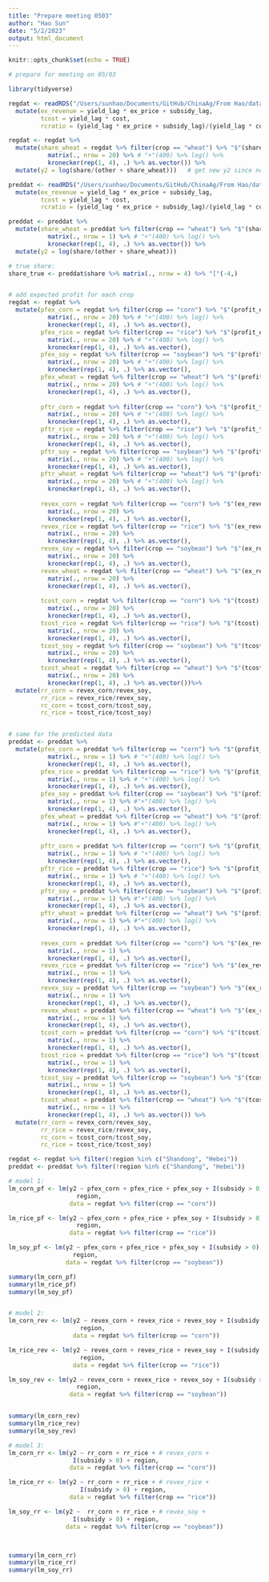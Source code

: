 ```yaml
---
title: "Prepare meeting 0503"
author: "Hao Sun"
date: "5/2/2023"
output: html_document
---
```


```r
knitr::opts_chunk$set(echo = TRUE)
```

```r
# prepare for meeting on 05/03

library(tidyverse)

regdat <- readRDS("/Users/sunhao/Documents/GitHub/ChinaAg/From Hao/data/dongbei/regdat_V2.rds") %>% 
  mutate(ex_revenue = yield_lag * ex_price + subsidy_lag, 
         tcost = yield_lag * cost,
         rcratio = (yield_lag * ex_price + subsidy_lag)/(yield_lag * cost)) 

regdat <- regdat %>% 
  mutate(share_wheat = regdat %>% filter(crop == "wheat") %>% "$"(share) %>% 
           matrix(., nrow = 20) %>% # "+"(400) %>% log() %>% 
           kronecker(rep(1, 4), .) %>% as.vector()) %>% 
  mutate(y2 = log(share/(other + share_wheat)))   # get new y2 since now we combine other and wheat

preddat <- readRDS("/Users/sunhao/Documents/GitHub/ChinaAg/From Hao/data/dongbei/preddat_V2.rds") %>% 
  mutate(ex_revenue = yield_lag * ex_price + subsidy_lag,
         tcost = yield_lag * cost,
         rcratio = (yield_lag * ex_price + subsidy_lag)/(yield_lag * cost)) 

preddat <- preddat %>% 
  mutate(share_wheat = preddat %>% filter(crop == "wheat") %>% "$"(share) %>% 
           matrix(., nrow = 1) %>% # "+"(400) %>% log() %>% 
           kronecker(rep(1, 4), .) %>% as.vector()) %>% 
  mutate(y2 = log(share/(other + share_wheat))) 

# true share: 
share_true <- preddat$share %>% matrix(., nrow = 4) %>% "["(-4,)


# add expected profit for each crop 
regdat <- regdat %>% 
  mutate(pfex_corn = regdat %>% filter(crop == "corn") %>% "$"(profit_ex) %>% 
           matrix(., nrow = 20) %>% # "+"(400) %>% log() %>% 
           kronecker(rep(1, 4), .) %>% as.vector(), 
         pfex_rice = regdat %>% filter(crop == "rice") %>% "$"(profit_ex) %>% 
           matrix(., nrow = 20) %>% # "+"(400) %>% log() %>% 
           kronecker(rep(1, 4), .) %>% as.vector(), 
         pfex_soy = regdat %>% filter(crop == "soybean") %>% "$"(profit_ex) %>% 
           matrix(., nrow = 20) %>% # "+"(400) %>% log() %>% 
           kronecker(rep(1, 4), .) %>% as.vector(), 
         pfex_wheat = regdat %>% filter(crop == "wheat") %>% "$"(profit_ex) %>% 
           matrix(., nrow = 20) %>% # "+"(400) %>% log() %>% 
           kronecker(rep(1, 4), .) %>% as.vector(),
         
         pftr_corn = regdat %>% filter(crop == "corn") %>% "$"(profit_true_lag) %>% 
           matrix(., nrow = 20) %>% # "+"(400) %>% log() %>% 
           kronecker(rep(1, 4), .) %>% as.vector(), 
         pftr_rice = regdat %>% filter(crop == "rice") %>% "$"(profit_true_lag) %>% 
           matrix(., nrow = 20) %>% # "+"(400) %>% log() %>% 
           kronecker(rep(1, 4), .) %>% as.vector(), 
         pftr_soy = regdat %>% filter(crop == "soybean") %>% "$"(profit_true_lag) %>% 
           matrix(., nrow = 20) %>% # "+"(400) %>% log() %>% 
           kronecker(rep(1, 4), .) %>% as.vector(), 
         pftr_wheat = regdat %>% filter(crop == "wheat") %>% "$"(profit_true_lag) %>% 
           matrix(., nrow = 20) %>% # "+"(400) %>% log() %>% 
           kronecker(rep(1, 4), .) %>% as.vector(),
         
         revex_corn = regdat %>% filter(crop == "corn") %>% "$"(ex_revenue) %>% 
           matrix(., nrow = 20) %>% 
           kronecker(rep(1, 4), .) %>% as.vector(), 
         revex_rice = regdat %>% filter(crop == "rice") %>% "$"(ex_revenue) %>% 
           matrix(., nrow = 20) %>% 
           kronecker(rep(1, 4), .) %>% as.vector(),
         revex_soy = regdat %>% filter(crop == "soybean") %>% "$"(ex_revenue) %>% 
           matrix(., nrow = 20) %>% 
           kronecker(rep(1, 4), .) %>% as.vector(), 
         revex_wheat = regdat %>% filter(crop == "wheat") %>% "$"(ex_revenue) %>% 
           matrix(., nrow = 20) %>% 
           kronecker(rep(1, 4), .) %>% as.vector(),
         
         tcost_corn = regdat %>% filter(crop == "corn") %>% "$"(tcost) %>% 
           matrix(., nrow = 20) %>% 
           kronecker(rep(1, 4), .) %>% as.vector(), 
         tcost_rice = regdat %>% filter(crop == "rice") %>% "$"(tcost) %>% 
           matrix(., nrow = 20) %>% 
           kronecker(rep(1, 4), .) %>% as.vector(),
         tcost_soy = regdat %>% filter(crop == "soybean") %>% "$"(tcost) %>% 
           matrix(., nrow = 20) %>% 
           kronecker(rep(1, 4), .) %>% as.vector(), 
         tcost_wheat = regdat %>% filter(crop == "wheat") %>% "$"(tcost) %>% 
           matrix(., nrow = 20) %>% 
           kronecker(rep(1, 4), .) %>% as.vector())%>% 
  mutate(rr_corn = revex_corn/revex_soy, 
         rr_rice = revex_rice/revex_soy,
         rc_corn = tcost_corn/tcost_soy, 
         rc_rice = tcost_rice/tcost_soy)


# same for the predicted data 
preddat <- preddat %>% 
  mutate(pfex_corn = preddat %>% filter(crop == "corn") %>% "$"(profit_ex) %>% 
           matrix(., nrow = 1) %>% # "+"(400) %>% log() %>% 
           kronecker(rep(1, 4), .) %>% as.vector(), 
         pfex_rice = preddat %>% filter(crop == "rice") %>% "$"(profit_ex) %>% 
           matrix(., nrow = 1) %>% # "+"(400) %>% log() %>% 
           kronecker(rep(1, 4), .) %>% as.vector(), 
         pfex_soy = preddat %>% filter(crop == "soybean") %>% "$"(profit_ex) %>% 
           matrix(., nrow = 1) %>% #"+"(400) %>% log() %>% 
           kronecker(rep(1, 4), .) %>% as.vector(), 
         pfex_wheat = preddat %>% filter(crop == "wheat") %>% "$"(profit_ex) %>% 
           matrix(., nrow = 1) %>% #"+"(400) %>% log() %>% 
           kronecker(rep(1, 4), .) %>% as.vector(),
         
         pftr_corn = preddat %>% filter(crop == "corn") %>% "$"(profit_true_lag) %>% 
           matrix(., nrow = 1) %>% # "+"(400) %>% log() %>% 
           kronecker(rep(1, 4), .) %>% as.vector(), 
         pftr_rice = preddat %>% filter(crop == "rice") %>% "$"(profit_true_lag) %>% 
           matrix(., nrow = 1) %>% # "+"(400) %>% log() %>% 
           kronecker(rep(1, 4), .) %>% as.vector(), 
         pftr_soy = preddat %>% filter(crop == "soybean") %>% "$"(profit_true_lag) %>% 
           matrix(., nrow = 1) %>% #"+"(400) %>% log() %>% 
           kronecker(rep(1, 4), .) %>% as.vector(), 
         pftr_wheat = preddat %>% filter(crop == "wheat") %>% "$"(profit_true_lag) %>% 
           matrix(., nrow = 1) %>% #"+"(400) %>% log() %>% 
           kronecker(rep(1, 4), .) %>% as.vector(),
         
         revex_corn = preddat %>% filter(crop == "corn") %>% "$"(ex_revenue) %>% 
           matrix(., nrow = 1) %>% 
           kronecker(rep(1, 4), .) %>% as.vector(), 
         revex_rice = preddat %>% filter(crop == "rice") %>% "$"(ex_revenue) %>% 
           matrix(., nrow = 1) %>% 
           kronecker(rep(1, 4), .) %>% as.vector(),
         revex_soy = preddat %>% filter(crop == "soybean") %>% "$"(ex_revenue) %>% 
           matrix(., nrow = 1) %>% 
           kronecker(rep(1, 4), .) %>% as.vector(), 
         revex_wheat = preddat %>% filter(crop == "wheat") %>% "$"(ex_revenue) %>% 
           matrix(., nrow = 1) %>% 
           kronecker(rep(1, 4), .) %>% as.vector(),
         tcost_corn = preddat %>% filter(crop == "corn") %>% "$"(tcost) %>% 
           matrix(., nrow = 1) %>% 
           kronecker(rep(1, 4), .) %>% as.vector(), 
         tcost_rice = preddat %>% filter(crop == "rice") %>% "$"(tcost) %>% 
           matrix(., nrow = 1) %>% 
           kronecker(rep(1, 4), .) %>% as.vector(),
         tcost_soy = preddat %>% filter(crop == "soybean") %>% "$"(tcost) %>% 
           matrix(., nrow = 1) %>% 
           kronecker(rep(1, 4), .) %>% as.vector(), 
         tcost_wheat = preddat %>% filter(crop == "wheat") %>% "$"(tcost) %>% 
           matrix(., nrow = 1) %>% 
           kronecker(rep(1, 4), .) %>% as.vector()) %>% 
  mutate(rr_corn = revex_corn/revex_soy, 
         rr_rice = revex_rice/revex_soy,
         rc_corn = tcost_corn/tcost_soy, 
         rc_rice = tcost_rice/tcost_soy)

regdat <- regdat %>% filter(!region %in% c("Shandong", "Hebei"))
preddat <- preddat %>% filter(!region %in% c("Shandong", "Hebei"))

# model 1: 
lm_corn_pf <- lm(y2 ~ pfex_corn + pfex_rice + pfex_soy + I(subsidy > 0) + # revex_corn +
                   region,
                 data = regdat %>% filter(crop == "corn"))

lm_rice_pf <- lm(y2 ~ pfex_corn + pfex_rice + pfex_soy + I(subsidy > 0) + # revex_rice + 
                   region,
                 data = regdat %>% filter(crop == "rice"))

lm_soy_pf <- lm(y2 ~ pfex_corn + pfex_rice + pfex_soy + I(subsidy > 0) + # revex_soy + 
                  region,
                data = regdat %>% filter(crop == "soybean"))

summary(lm_corn_pf)
summary(lm_rice_pf)
summary(lm_soy_pf)


# model 2: 
lm_corn_rev <- lm(y2 ~ revex_corn + revex_rice + revex_soy + I(subsidy > 0) +
                    region,
                  data = regdat %>% filter(crop == "corn"))

lm_rice_rev <- lm(y2 ~ revex_corn + revex_rice + revex_soy + I(subsidy > 0) +
                    region,
                  data = regdat %>% filter(crop == "rice"))

lm_soy_rev <- lm(y2 ~ revex_corn + revex_rice + revex_soy + I(subsidy > 0) +
                   region,
                 data = regdat %>% filter(crop == "soybean"))


summary(lm_corn_rev)
summary(lm_rice_rev)
summary(lm_soy_rev)

# model 3: 
lm_corn_rr <- lm(y2 ~ rr_corn + rr_rice + # revex_corn + 
                  I(subsidy > 0) + region, 
                 data = regdat %>% filter(crop == "corn"))

lm_rice_rr <- lm(y2 ~ rr_corn + rr_rice + # revex_rice +
                    I(subsidy > 0) + region, 
                 data = regdat %>% filter(crop == "rice"))

lm_soy_rr <- lm(y2 ~  rr_corn + rr_rice + # revex_soy + 
                  I(subsidy > 0) + region, 
                data = regdat %>% filter(crop == "soybean"))



summary(lm_corn_rr)
summary(lm_rice_rr)
summary(lm_soy_rr)
```


